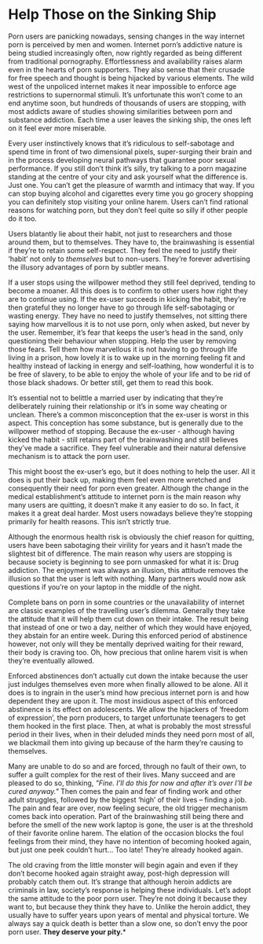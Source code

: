 # Help Those on the Sinking Ship

Porn users are panicking nowadays, sensing changes in the way internet porn is perceived by men and women. Internet porn's addictive nature is being studied increasingly often, now rightly regarded as being different from traditional pornography. Effortlessness and availability raises alarm even in the hearts of porn supporters. They also sense that their crusade for free speech and thought is being hijacked by various elements. The wild west of the unpoliced internet makes it near impossible to enforce age restrictions to supernormal stimuli. It's unfortunate this won't come to an end anytime soon, but hundreds of thousands of users are stopping, with most addicts aware of studies showing similarities between porn and substance addiction. Each time a user leaves the sinking ship, the ones left on it feel ever more miserable.

Every user instinctively knows that it's ridiculous to self-sabotage and spend time in front of two dimensional pixels, super-surging their brain and in the process developing neural pathways that guarantee poor sexual performance. If you still don't think it's silly, try talking to a porn magazine standing at the centre of your city and ask yourself what the difference is. Just one. You can't get the pleasure of warmth and intimacy that way. If you can stop buying alcohol and cigarettes every time you go grocery shopping you can definitely stop visiting your online harem. Users can't find rational reasons for watching porn, but they don't feel quite so silly if other people do it too.

Users blatantly lie about their habit, not just to researchers and those around them, but to themselves. They have to, the brainwashing is essential if they're to retain some self-respect. They feel the need to justify their 'habit' not only to *themselves* but to non-users. They're forever advertising the illusory advantages of porn by subtler means.

If a user stops using the willpower method they still feel deprived, tending to become a moaner. All this does is to confirm to other users how right they are to continue using. If the ex-user succeeds in kicking the habit, they're then grateful they no longer have to go through life self-sabotaging or wasting energy. They have no need to justify themselves, not sitting there saying how marvellous it is to not use porn, only when asked, but never by the user. Remember, it's fear that keeps the user's head in the sand, only questioning their behaviour when stopping. Help the user by removing those fears. Tell them how marvellous it is not having to go through life living in a prison, how lovely it is to wake up in the morning feeling fit and healthy instead of lacking in energy and self-loathing, how wonderful it is to be free of slavery, to be able to enjoy the whole of your life and to be rid of those black shadows. Or better still, get them to read this book.

It's essential not to belittle a married user by indicating that they're deliberately ruining their relationship or it's in some way cheating or unclean. There's a common misconception that the ex-user is worst in this aspect. This conception has some substance, but is generally due to the willpower method of stopping. Because the ex-user - although having kicked the habit - still retains part of the brainwashing and still believes they've made a sacrifice. They feel vulnerable and their natural defensive mechanism is to attack the porn user.

This might boost the ex-user's ego, but it does nothing to help the user. All it does is put their back up, making them feel even more wretched and consequently their need for porn even greater. Although the change in the medical establishment's attitude to internet porn is the main reason why many users are quitting, it doesn't make it any easier to do so. In fact, it makes it a great deal harder. Most users nowadays believe they're stopping primarily for health reasons. This isn't strictly true.

Although the enormous health risk is obviously the chief reason for quitting, users have been sabotaging their virility for years and it hasn't made the slightest bit of difference. The main reason why users are stopping is because society is beginning to see porn unmasked for what it is: Drug addiction. The enjoyment was always an illusion, this attitude removes the illusion so that the user is left with nothing. Many partners would now ask questions if you're on your laptop in the middle of the night.

Complete bans on porn in some countries or the unavailability of internet are classic examples of the travelling user's dilemma. Generally they take the attitude that it will help them cut down on their intake. The result being that instead of one or two a day, neither of which they would have enjoyed, they abstain for an entire week. During this enforced period of abstinence however, not only will they be mentally deprived waiting for their reward, their body is craving too. Oh, how precious that online harem visit is when they're eventually allowed.

Enforced abstinences don't actually cut down the intake because the user just indulges themselves even more when finally allowed to be alone. All it does is to ingrain in the user's mind how precious internet porn is and how dependent they are upon it. The most insidious aspect of this enforced abstinence is its effect on adolescents. We allow the hijackers of 'freedom of expression', the porn producers, to target unfortunate teenagers to get them hooked in the first place. Then, at what is probably the most stressful period in their lives, when in their deluded minds they need porn most of all, we blackmail them into giving up because of the harm they're causing to themselves.

Many are unable to do so and are forced, through no fault of their own, to suffer a guilt complex for the rest of their lives. Many succeed and are pleased to do so, thinking, *\"Fine. I'll do this for now and after it's over I'll be cured anyway.\"* Then comes the pain and fear of finding work and other adult struggles, followed by the biggest 'high' of their lives -- finding a job. The pain and fear are over, now feeling secure, the old trigger mechanism comes back into operation. Part of the brainwashing still being there and before the smell of the new work laptop is gone, the user is at the threshold of their favorite online harem. The elation of the occasion blocks the foul feelings from their mind, they have no intention of becoming hooked again, but just one peek couldn't hurt\... Too late! They're already hooked again.

The old craving from the little monster will begin again and even if they don't become hooked again straight away, post-high depression will probably catch them out. It's strange that although heroin addicts are criminals in law, society's response is helping these individuals. Let's adopt the same attitude to the poor porn user. They're not doing it because they want to, but because they think they have to. Unlike the heroin addict, they usually have to suffer years upon years of mental and physical torture. We always say a quick death is better than a slow one, so don't envy the poor porn user. **They deserve your pity.***
